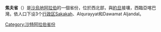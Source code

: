 {{Infobox Administrative Division 1
| country = 沙特阿拉伯
| div_name = 焦夫省<br />{{lang|ar|الجوف|}}
| image_map = Al Jawf in Saudi Arabia.svg
| capital = [[塞卡凱|塞卡凱]]
|latd=29.5|longd=39.5
| pop_year = 2017
| population = （2017年）508,475 
| area = 100,212
| density = 4.391
| languages = [[阿拉伯语|阿拉伯语]]
| time_zone = [[UTC+3|UTC+3]]
}}
'''焦夫省'''（{{lang-ar|الجوف|}}）是[[沙烏地阿拉伯|沙烏地阿拉伯]]的一個省份，位於西北部，與[[約旦|約旦]]接壤，西臨亞喀巴灣。依人口下设3个[[行政区|行政区]]Sakakah、Alqurayyat和Dawamat Aljandal。

{{沙特阿拉伯省份}}
{{DEFAULTSORT:Jawf}}
[[Category:沙特阿拉伯省份|Category:沙特阿拉伯省份]]
{{沙特阿拉伯小作品}}